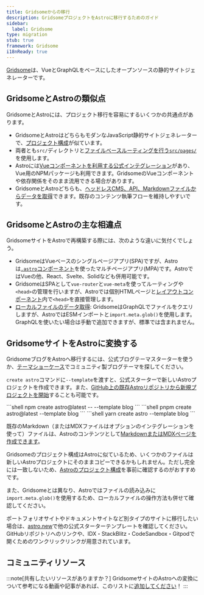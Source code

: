 ```yaml
---
title: Gridsomeからの移行
description: GridsomeプロジェクトをAstroに移行するためのガイド
sidebar:
  label: Gridsome
type: migration
stub: true
framework: Gridsome
i18nReady: true
---
```



[Gridsome](https://gridsome.org)は、VueとGraphQLをベースにしたオープンソースの静的サイトジェネレーターです。

## GridsomeとAstroの類似点

GridsomeとAstroには、プロジェクト移行を容易にするいくつかの共通点があります。

- GridsomeとAstroはどちらもモダンなJavaScript静的サイトジェネレーターで、[プロジェクト構成](/ja/basics/project-structure/#ディレクトリとファイル)が似ています。
- 両者とも`src/`ディレクトリと[ファイルベースルーティングを行う`src/pages/`](/ja/basics/astro-pages/)を使用します。
- Astroには[Vueコンポーネントを利用する公式インテグレーション](/ja/guides/integrations-guide/vue/)があり、Vue用のNPMパッケージも利用できます。GridsomeのVueコンポーネントや依存関係をそのまま流用できる場合があります。
- GridsomeとAstroどちらも、[ヘッドレスCMS、API、Markdownファイルからデータを取得](/ja/guides/data-fetching/)できます。既存のコンテンツ執筆フローを維持しやすいです。

## GridsomeとAstroの主な相違点

GridsomeサイトをAstroで再構築する際には、次のような違いに気付くでしょう。

- GridsomeはVueベースのシングルページアプリ(SPA)ですが、Astroは[`.astro`コンポーネント](/ja/basics/astro-components/)を使ったマルチページアプリ(MPA)です。AstroではVueの他、React、Svelte、Solidなども併用可能です。
- GridsomeはSPAとして`vue-router`と`vue-meta`を使ってルーティングや`<head>`の管理を行いますが、Astroでは個別HTMLページと[レイアウトコンポーネント](/ja/basics/layouts/)内で`<head>`を直接管理します。
- [ローカルファイルのデータ取得](/ja/guides/imports/): GridsomeはGraphQLでファイルをクエリしますが、AstroではESMインポートと`import.meta.glob()`を使用します。GraphQLを使いたい場合は手動で追加できますが、標準では含まれません。

## GridsomeサイトをAstroに変換する

GridsomeブログをAstroへ移行するには、公式ブログテーマスターターを使うか、[テーマショーケース](https://astro.build/themes/)でコミュニティ製ブログテーマを探してください。

`create astro`コマンドに`--template`を渡すと、公式スターターで新しいAstroプロジェクトを作成できます。また、[GitHub上の既存Astroリポジトリから新規プロジェクトを開始](/ja/install-and-setup/)することも可能です。

<PackageManagerTabs>
  <Fragment slot="npm">
  ```shell
  npm create astro@latest -- --template blog
  ```
  </Fragment>
  <Fragment slot="pnpm">
  ```shell
  pnpm create astro@latest --template blog
  ```
  </Fragment>
  <Fragment slot="yarn">
  ```shell
  yarn create astro --template blog
  ```
  </Fragment>
</PackageManagerTabs>

既存のMarkdown（またはMDXファイルはオプションのインテグレーションを使って）ファイルは、Astroのコンテンツとして[MarkdownまたはMDXページを作成できます](/ja/guides/markdown-content/)。

Gridsomeのプロジェクト構成はAstroに似ているため、いくつかのファイルは新しいAstroプロジェクトにそのままコピーできるかもしれません。ただし完全には一致しないため、[Astroのプロジェクト構成](/ja/basics/project-structure/)を事前に確認するのがおすすめです。

また、Gridsomeとは異なり、Astroではファイルの読み込みに`import.meta.glob()`を使用するため、ローカルファイルの操作方法も併せて確認してください。

ポートフォリオサイトやドキュメントサイトなど別タイプのサイトに移行したい場合は、[astro.new](https://astro.new)で他の公式スターターテンプレートを確認してください。GitHubリポジトリへのリンクや、IDX・StackBlitz・CodeSandbox・Gitpodで開くためのワンクリックリンクが用意されています。

## コミュニティリソース

<CardGrid>
  <LinkCard title="Migration from Gridsome to Astro" href="https://fyodor.io/migration-from-gridsome-to-astro/" />
  <LinkCard title="Hello Astro!" href="https://thamas.hu/astro-hello" />
</CardGrid>

:::note[共有したいリソースがありますか？]
GridsomeサイトのAstroへの変換について参考になる動画や記事があれば、このリストに[追加してください](https://github.com/withastro/docs/edit/main/src/content/docs/en/guides/migrate-to-astro/from-gridsome.mdx)！
:::
